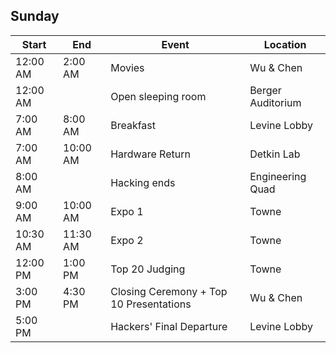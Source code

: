 ## Sunday

| Start       | End         | Event                                   | Location          |
| ----------- | ----------- | --------------------------------------- | ----------------- |
| 12:00 AM | 2:00 AM  | Movies                                  | Wu & Chen         |
| 12:00 AM |             | Open sleeping room                      | Berger Auditorium |
| 7:00 AM  | 8:00 AM  | Breakfast                               | Levine Lobby      |
| 7:00 AM  | 10:00 AM | Hardware Return                         | Detkin Lab        |
| 8:00 AM  |             | Hacking ends                            | Engineering Quad  |
| 9:00 AM  | 10:00 AM | Expo 1                                  | Towne             |
| 10:30 AM | 11:30 AM | Expo 2                                  | Towne             |
| 12:00 PM | 1:00 PM  | Top 20 Judging                          | Towne             |
| 3:00 PM  | 4:30 PM  | Closing Ceremony + Top 10 Presentations | Wu & Chen         |
| 5:00 PM  |             | Hackers' Final Departure                | Levine Lobby      |